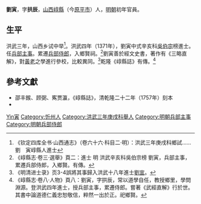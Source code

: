 {{Otheruses|other=名为刘寅的其他人物|刘寅}}

'''劉寅'''，字'''拱辰'''，[[山西|山西]][[崞縣|崞縣]]（今[[原平市|原平市]]）人，[[明朝|明朝]]初年官員。

== 生平 ==
洪武三年，山西乡试中举<ref>《钦定四库全书·山西通志》（卷六十六·科目二·明）：洪武三年庚戌科鄉試……劉　寅崞縣人進士</ref>。洪武四年（1371年），劉寅中式辛亥科[[吳伯宗|吳伯宗]]榜進士。任[[兵部|兵部]][[主事|主事]]。累遷[[兵部侍郎|兵部侍郎]]，入鄉賢祠。<ref>《崞縣志·卷三·選舉》頁二：進士 明 洪武辛亥科吳伯宗榜 劉寅，兵部主事，累遷兵部侍郎，入鄉賢。有傳。</ref>劉寅善於經文史書，著作有《三略直解》，對[[黃老|黃老]]之學進行參校，比較異同。<ref>《明清进士录》页3-4誤將其事歸入洪武十八年進士[[劉宣|劉宣]]。</ref>乾隆《崞縣誌》有傳。<ref>《崞縣志·卷八·人物》頁八：劉寅，字拱辰，常以道學自任，教授鄉里，學問淵源。登洪武四年進士，授兵部主事，累遷侍郎。嘗著《武經直解》行於世。其書中論道德仁義忠恕敬信，粹然一出於正。祀鄉賢。</ref>

== 參考文獻 ==
{{reflist}}
* 邵丰鍭、顾弼、寯贾瀛，《崞縣誌》，清乾隆二十二年（1757年）刻本
* {{cite book | language = zh-hans | author = 潘荣胜 | coauthors =  | title = 《明清进士录》 | url =  | date = 2006年 | location =  | publisher = [[中华书局|中华书局]] | id =  | isbn = 9787101043501 | pages = }}

{{明朝人物小作品}}
{{洪武四年辛亥科殿試金榜}}

{{Authority control}}
{{DEFAULTSORT:Liu劉}}
[[Category:劉姓|Yin寅]]
[[Category:忻州人|Category:忻州人]]
[[Category:洪武三年庚戌科舉人|Category:洪武三年庚戌科舉人]]
[[Category:明朝兵部主事|Category:明朝兵部主事]]
[[Category:明朝兵部侍郎|Category:明朝兵部侍郎]]